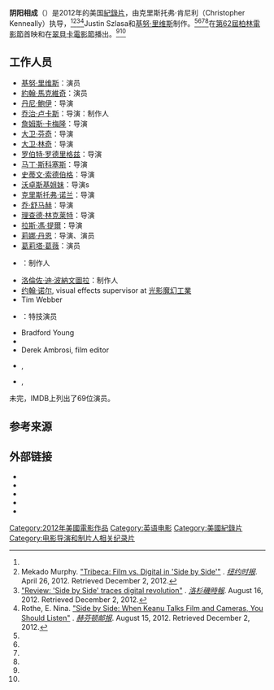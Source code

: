 {{noteTA
|G1=Show
}}
{{Infobox film
| name           = 阴阳相成
| original_name  = Side by Side
| image          = 
| caption        = 
| director       = 克里斯托弗·肯尼利（Christopher Kenneally）<ref name="Official">[http://sidebysidethemovie.com/production-notes "Production Notes"] {{Wayback|url=http://sidebysidethemovie.com/production-notes |date=20171105163341 }}. ''Side by Side the Movie''. Retrieved December 2, 2012.</ref>
| producer       = [[基努·里维斯|基努·里维斯]]<br />Justin Szlasa
| writer         =
| starring       = {{Plainlist |
* [[詹姆斯·卡梅隆|詹姆斯·卡梅隆]]
* [[大卫·芬奇|大卫·芬奇]]
* [[大卫·林奇|大卫·林奇]]
* [[罗伯特·罗德里格兹|罗伯特·罗德里格兹]]
* [[马丁·斯科塞斯|马丁·斯科塞斯]]
* [[史蒂文·索德伯格|史蒂文·索德伯格]]
* [[基努·里维斯|基努·里维斯]]
}} <!-- DO NOT REMOVE! ACCORDING TO POSTER! -->
| music          = {{plainlist|
* Brendan Ryan
* Billy Ryan}}
| cinematography = Chris Cassidy
| editing        = {{plainlist|
* Mike Long
* Malcolm Hearn
* Kamil Dobrowolski}}
| studio         = Company Films<ref name="Official" />
| distributor    = Tribeca Film
{{tsl|en|Axiom Films||Axiom Films}} {{small|(UK and Ireland)}}
| released       = {{Film date|2012|02|15}}
| runtime        = 98分钟
| country        = 美国
| language       = 英语
| budget         =
| gross          = 67,054美元<ref name="numbers">{{cite web |url=https://www.the-numbers.com/movie/Side-by-Side |title=Side by Side (2012) - Financial Information |work=[[The_Numbers|The Numbers]] |access-date=2018-05-11 |archive-date=2018-05-11 |archive-url=https://web.archive.org/web/20180511145850/https://www.the-numbers.com/movie/Side-by-Side |dead-url=no }}</ref>
}}
'''阴阳相成'''（{{lang-en|Side by Side}}）是2012年的美国[[紀錄片|紀錄片]]，由克里斯托弗·肯尼利（Christopher Kenneally）执导，<ref name="Official" /><ref name="NYTimes">Mekado Murphy. [http://artsbeat.blogs.nytimes.com/2012/04/26/tribeca-film-vs-digital-in-side-by-side "Tribeca: Film vs. Digital in 'Side by Side'"] {{Wayback|url=http://artsbeat.blogs.nytimes.com/2012/04/26/tribeca-film-vs-digital-in-side-by-side |date=20120805063921 }}. ''[[纽约时报|纽约时报]]''. April 26, 2012. Retrieved December 2, 2012.</ref><ref name="LATimes">[http://www.latimes.com/entertainment/movies/moviesnow/la-et-mn-side-by-side-review-20120817,0,4298692.story "Review: 'Side by Side' traces digital revolution"] {{Wayback|url=http://www.latimes.com/entertainment/movies/moviesnow/la-et-mn-side-by-side-review-20120817,0,4298692.story |date=20130212203747 }}. ''[[洛杉磯時報|洛杉磯時報]]''. August 16, 2012. Retrieved December 2, 2012.</ref><ref name="Huffington">Rothe, E. Nina. [http://www.huffingtonpost.com/e-nina-rothe/keanu-reeves-film-cameras_b_1777089.html "Side by Side: When Keanu Talks Film and Cameras, You Should Listen"] {{Wayback|url=http://www.huffingtonpost.com/e-nina-rothe/keanu-reeves-film-cameras_b_1777089.html |date=20160911112325 }}. ''[[赫芬顿邮报|赫芬顿邮报]]''. August 15, 2012. Retrieved December 2, 2012.</ref>Justin Szlasa和[[基努·里维斯|基努·里维斯]]制作。<ref name="Official" /><ref name="NYTimes" /><ref name="LATimes" /><ref name="Huffington" />在[[第62屆柏林電影節|第62屆柏林電影節]]首映和在[[翠貝卡電影節|翠貝卡電影節]]播出。<ref name="Official" /><ref name="NYTimes" />

== 工作人员 ==
{{Div col}}
* [[基努·里维斯|基努·里维斯]]：演员
* [[約翰·馬克維奇|約翰·馬克維奇]]：演员
*[[丹尼·鮑伊|丹尼·鮑伊]]：导演
* [[乔治·卢卡斯|乔治·卢卡斯]]：导演：制作人
* [[詹姆斯·卡梅隆|詹姆斯·卡梅隆]]：导演
* [[大卫·芬奇|大卫·芬奇]]：导演
* [[大卫·林奇|大卫·林奇]]：导演
* [[罗伯特·罗德里格兹|罗伯特·罗德里格兹]]：导演
* [[马丁·斯科塞斯|马丁·斯科塞斯]]：导演
* [[史蒂文·索德伯格|史蒂文·索德伯格]]：导演
* [[沃卓斯基姐妹|沃卓斯基姐妹]]：导演s
* [[克里斯托弗·诺兰|克里斯托弗·诺兰]]：导演
* [[乔·舒马赫|乔·舒马赫]]：导演
* [[理查德·林克莱特|理查德·林克莱特]]：导演
* [[拉斯·馮·提爾|拉斯·馮·提爾]]：导演
* [[莉娜·丹恩|莉娜·丹恩]]：导演、演员
* [[葛莉塔·葛薇|葛莉塔·葛薇]]：演员
* {{tsl|en|Caroline Kaplan||Caroline Kaplan}}：制作人
* [[洛倫佐·迪·波納文圖拉|洛倫佐·迪·波納文圖拉]]：制作人
* [[约翰·诺尔|约翰·诺尔]], visual effects supervisor at [[光影魔幻工業|光影魔幻工業]]
* Tim Webber
* {{tsl|en|Dennis Muren||Dennis Muren}}：特技演员
* Bradford Young
* {{tsl|en|Craig Wood (film editor)||Craig Wood}}
* Derek Ambrosi, film editor
* {{tsl|en|Dion Beebe||Dion Beebe}}, {{tsl|en|American Society of Cinematographers||A.C.S.}}
* {{tsl|en|Jost Vacano||Jost Vacano}}, {{tsl|en|American Society of Cinematographers||A.C.S.}}
{{Div col end}}

未完，IMDB上列出了69位演员。

== 参考来源 ==
{{Reflist}}

== 外部链接 ==
* {{Official website|http://sidebysidethemovie.com}}
* {{IMDb title|2014338}}
* {{douban|10438697}}
* {{Rotten Tomatoes|side_by_side_2012}}
* {{Metacritic film|side-by-side}}

{{基努·李維}}
{{DEFAULTSORT:Side by Side}}
[[Category:2012年美國電影作品|Category:2012年美國電影作品]]
[[Category:英语电影|Category:英语电影]]
[[Category:美國紀錄片|Category:美國紀錄片]]
[[Category:电影导演和制片人相关纪录片|Category:电影导演和制片人相关纪录片]]